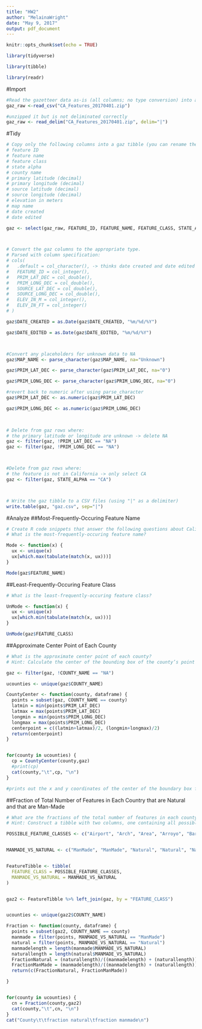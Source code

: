 ```yaml
---
title: "HW2"
author: "MelainaWright"
date: "May 9, 2017"
output: pdf_document
---
```


```r
knitr::opts_chunk$set(echo = TRUE)
```

```r

library(tidyverse)

library(tibble)

library(readr)

```


#Import

```r

#Read the gazetteer data as-is (all columns; no type conversion) into a gaz_raw tibble.
gaz_raw <-read_csv("CA_Features_20170401.zip")

#unzipped it but is not deliminated correctly
gaz_raw <- read_delim("CA_Features_20170401.zip", delim="|")

```

#Tidy

```r
# Copy only the following columns into a gaz tibble (you can rename them if you like):
# feature ID
# feature name
# feature class
# state alpha
# county name
# primary latitude (decimal)
# primary longitude (decimal)
# source latitude (decimal)
# source longitude (decimal)
# elevation in meters
# map name
# date created
# date edited

gaz <- select(gaz_raw, FEATURE_ID, FEATURE_NAME, FEATURE_CLASS, STATE_ALPHA, COUNTY_NAME, PRIM_LAT_DEC, PRIM_LONG_DEC, SOURCE_LAT_DEC, SOURCE_LONG_DEC, ELEV_IN_M, MAP_NAME, DATE_CREATED, DATE_EDITED)



# Convert the gaz columns to the appropriate type.
# Parsed with column specification:
# cols( 
#   .default = col_character(), -> thinks date created and date edited are characters, should be dates
#   FEATURE_ID = col_integer(), 
#   PRIM_LAT_DEC = col_double(),
#   PRIM_LONG_DEC = col_double(),
#   SOURCE_LAT_DEC = col_double(),
#   SOURCE_LONG_DEC = col_double(),
#   ELEV_IN_M = col_integer(),
#   ELEV_IN_FT = col_integer()
# )

gaz$DATE_CREATED = as.Date(gaz$DATE_CREATED, "%m/%d/%Y")

gaz$DATE_EDITED = as.Date(gaz$DATE_EDITED, "%m/%d/%Y")



#Convert any placeholders for unknown data to NA
gaz$MAP_NAME <- parse_character(gaz$MAP_NAME, na="Unknown") 

gaz$PRIM_LAT_DEC <- parse_character(gaz$PRIM_LAT_DEC, na="0") 

gaz$PRIM_LONG_DEC <- parse_character(gaz$PRIM_LONG_DEC, na="0") 

#revert back to numeric after using parse_character
gaz$PRIM_LAT_DEC <- as.numeric(gaz$PRIM_LAT_DEC)

gaz$PRIM_LONG_DEC <- as.numeric(gaz$PRIM_LONG_DEC)


 
# Delete from gaz rows where:
# the primary latitude or longitude are unknown -> delete NA
gaz <- filter(gaz, !PRIM_LAT_DEC == "NA")
gaz <- filter(gaz, !PRIM_LONG_DEC == "NA")



#Delete from gaz rows where:
# the feature is not in California -> only select CA
gaz <- filter(gaz, STATE_ALPHA == "CA")



# Write the gaz tibble to a CSV files (using "|" as a delimiter)
write.table(gaz, "gaz.csv", sep="|")


```


#Analyze
##Most-Frequently-Occuring Feature Name
``` r

# Create R code snippets that answer the following questions about California:
# What is the most-frequently-occuring feature name?

Mode <- function(x) {
  ux <- unique(x)
  ux[which.max(tabulate(match(x, ux)))]
}

Mode(gaz$FEATURE_NAME)

```

##Least-Frequently-Occuring Feature Class
``` r

# What is the least-frequently-occuring feature class?

UnMode <- function(x) {
  ux <- unique(x)
  ux[which.min(tabulate(match(x, ux)))]
}

UnMode(gaz$FEATURE_CLASS)

```

##Approximate Center Point of Each County
``` r

# What is the approximate center point of each county?
# Hint: Calculate the center of the bounding box of the county’s point features.

gaz <- filter(gaz, !COUNTY_NAME == "NA")

ucounties <- unique(gaz$COUNTY_NAME)

CountyCenter <- function(county, dataframe) {
  points = subset(gaz, COUNTY_NAME == county)
  latmin = min(points$PRIM_LAT_DEC)
  latmax = max(points$PRIM_LAT_DEC)
  longmin = min(points$PRIM_LONG_DEC)
  longmax = max(points$PRIM_LONG_DEC)
  centerpoint = c((latmin+latmax)/2, (longmin+longmax)/2)
  return(centerpoint)
}


for(county in ucounties) {
  cp = CountyCenter(county,gaz)
  #print(cp)
  cat(county,"\t",cp, "\n")
}

#prints out the x and y coordinates of the center of the boundary box for each county

```

##Fraction of Total Number of Features in Each Country that are Natural and that are Man-Made
``` r

# What are the fractions of the total number of features in each county that are natural? man-made?
# Hint: Construct a tibble with two columns, one containing all possible feature classes (see “Feature Class Definitions”), and another containing the string “natural” or “man-made”, which you assign (it’s pretty obvious.) Then join this tibble to the gazetteer tibble.

POSSIBLE_FEATURE_CLASSES <- c("Airport", "Arch", "Area", "Arroyo", "Bar", "Basin", "Bay", "Beach", "Bench", "Bend", "Bridge", "Building", "Canal", "Cape", "Cave", "Cemetery", "Census", "Channel", "Church", "Civil", "Cliff", "Crater", "Crossing", "Dam", "Falls", "Flat", "Forest", "Gap", "Glacier", "Harbor", "Hospital", "Island", "Isthmus", "Lake", "Lava", "Levee", "Locale", "Military", "Mine", "Oilfield", "Park", "Pillar", "Plain", "PopulatedPlace", "PostOffice", "Range", "Rapids", "Reserve", "Reservoir", "Ridge", "School", "Sea", "Slope", "Spring", "Stream", "Summit", "Swamp", "Tower", "Trail", "Tunnel", "Valley", "Well", "Woods")


MANMADE_VS_NATURAL <- c("ManMade", "ManMade", "Natural", "Natural", "Natural", "Natural", "Natural", "Natural", "Natural", "Natural", "ManMade", "ManMade", "ManMade", "Natural", "Natural", "ManMade", "ManMade", "Natural", "ManMade", "ManMade", "Natural", "Natural", "ManMade", "ManMade", "Natural", "Natural", "Natural", "Natural", "Natural", "Natural", "ManMade", "Natural", "Natural", "Natural", "Natural", "ManMade", "ManMade", "ManMade", "ManMade", "ManMade", "ManMade", "Natural", "Natural", "ManMade", "ManMade", "Natural", "Natural", "ManMade", "ManMade", "Natural", "ManMade", "Natural", "Natural", "Natural", "Natural", "Natural", "Natural", "ManMade", "ManMade", "ManMade", "Natural", "ManMade", "Natural")


FeatureTibble <- tibble(
  FEATURE_CLASS = POSSIBLE_FEATURE_CLASSES,
  MANMADE_VS_NATURAL = MANMADE_VS_NATURAL
)


gaz2 <- FeatureTibble %>% left_join(gaz, by = "FEATURE_CLASS")


ucounties <- unique(gaz2$COUNTY_NAME)

Fraction <- function(county, dataframe) {
  points = subset(gaz2, COUNTY_NAME == county)
  manmade = filter(points, MANMADE_VS_NATURAL == "ManMade")
  natural = filter(points, MANMADE_VS_NATURAL == "Natural")
  manmadelength = length(manmade$MANMADE_VS_NATURAL)
  naturallength = length(natural$MANMADE_VS_NATURAL)
  FractionNatural = (naturallength)/((manmadelength) + (naturallength))
  FractionManMade = (manmadelength)/((manmadelength) + (naturallength))
  return(c(FractionNatural, FractionManMade))

}


for(county in ucounties) {
  cn = Fraction(county,gaz2)
  cat(county,"\t",cn, "\n")
}
cat("County\t\tfraction natural\tfraction manmade\n")

```

